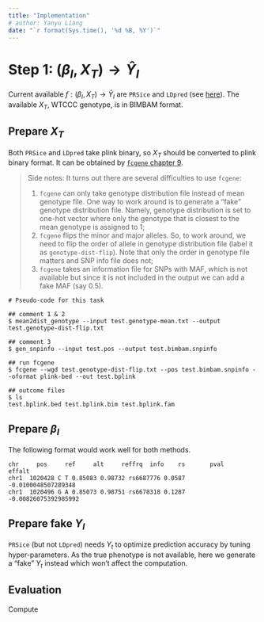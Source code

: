 ```yaml
---
title: "Implementation"
# author: Yanyu Liang
date: "`r format(Sys.time(), '%d %B, %Y')`"
---
```


# Step 1: $(\beta_I, X_T) \rightarrow \hat{Y}_I$

Current available $f: (\beta_I, X_T) \rightarrow \hat{Y}_I$ are `PRSice` and `LDpred` (see [here](computation.html#1_computing_intermediate_phenotype)). The available $X_T$, WTCCC genotype, is in BIMBAM format.

## Prepare $X_T$

Both `PRSice` and `LDpred` take plink binary, so $X_T$ should be converted to plink binary format. It can be obtained by [`fcgene` chapter 9](https://vcru.wisc.edu/simonlab/bioinformatics/programs/fcgene/fcgene-1.0.7.pdf).

> Side notes: It turns out there are several difficulties to use `fcgene`:
>
> 1. `fcgene` can only take genotype distribution file instead of mean genotype file. One way to work around is to generate a "fake" genotype distribution file. Namely, genotype distribution is set to one-hot vector where only the genotype that is closest to the mean genotype is assigned to 1;
> 2. `fcgene` flips the minor and major alleles. So, to work around, we need to flip the order of allele in genotype distribution file (label it as `genotype-dist-flip`). Note that only the order in genotype file matters and SNP info file does not;
> 3. `fcgene` takes an information file for SNPs with MAF, which is not available but since it is not included in the output we can add a fake MAF (say 0.5).

```
# Pseudo-code for this task

## comment 1 & 2
$ mean2dist_genotype --input test.genotype-mean.txt --output test.genotype-dist-flip.txt

## comment 3
$ gen_snpinfo --input test.pos --output test.bimbam.snpinfo

## run fcgene
$ fcgene --wgd test.genotype-dist-flip.txt --pos test.bimbam.snpinfo --oformat plink-bed --out test.bplink

## outcome files
$ ls
test.bplink.bed test.bplink.bim test.bplink.fam
```

## Prepare $\beta_I$

The following format would work well for both methods.

```
chr     pos     ref     alt     reffrq  info    rs       pval    effalt
chr1  1020428 C T 0.85083 0.98732 rs6687776 0.0587  -0.0100048507289348
chr1  1020496 G A 0.85073 0.98751 rs6678318 0.1287  -0.00826075392985992
```

## Prepare fake $Y_I$

`PRSice` (but not `LDpred`) needs $Y_t$ to optimize prediction accuracy by tuning hyper-parameters. As the true phenotype is not available, here we generate a "fake" $Y_t$ instead which won't affect the computation.

## Evaluation

Compute
